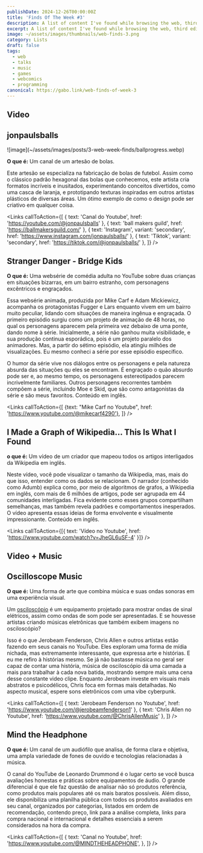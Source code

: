 ```yaml
---
publishDate: 2024-12-26T00:00:00Z
title: 'Finds Of The Week #3'
description: A list of content I've found while browsing the web, third edition
excerpt: A list of content I've found while browsing the web, third edition
image: ~/assets/images/thumbnails/web-finds-3.png
category: Lists
draft: false
tags:
  - web
  - talks
  - music
  - games
  - webcomics
  - programming
canonical: https://gabo.link/web-finds-of-week-3
---
```



<section class="px-6">

# Video

</section>

<ListItem>

## jonpaulsballs

<Carousel>
  ![image](~/assets/images/posts/3-web-week-finds/ballprogress.webp)
  <VideoFrame id="AjNDcJShr-o" />
</Carousel>

**O que é:** Um canal de um artesão de bolas.

Este artesão se especializa na fabricação de bolas de futebol. Assim como o clássico padrão hexagonal das bolas que conhecemos, este artista cria formatos incríveis e inusitados, experimentando conceitos divertidos, como uma casca de laranja, e prototipando texturas inspiradas em outros artistas plásticos de diversas áreas. Um ótimo exemplo de como o design pode ser criativo em qualquer coisa.

<Links
  callToAction={[
    { text: 'Canal do Youtube', href: 'https://youtube.com/@jonpaulsballs' },
    { text: 'ball makers guild', href: 'https://ballmakersguild.com/' },
    { text: 'Instagram', variant: 'secondary', href: 'https://www.instagram.com/jonpaulsballs/' },
    { text: 'Tiktok', variant: 'secondary', href: 'https://tiktok.com/@jonpaulsballs/' },
  ]}
/>

</ListItem>

<ListItem>

## Stranger Danger - Bridge Kids

<VideoFrame id="DPPfYPwVOVw" />

**O que é:** Uma websérie de comédia adulta no YouTube sobre duas crianças em situações bizarras, em um bairro estranho, com personagens excêntricos e engraçados.

Essa websérie animada, produzida por Mike Carf e Adam Mickiewicz, acompanha os protagonistas Fugger e Lars enquanto vivem em um bairro muito peculiar, lidando com situações de maneira ingênua e engraçada. O primeiro episódio surgiu como um projeto de animação de 48 horas, no qual os personagens aparecem pela primeira vez debaixo de uma ponte, dando nome à série. Inicialmente, a série não ganhou muita visibilidade, e sua produção continua esporádica, pois é um projeto paralelo dos animadores. Mas, a partir do sétimo episódio, ela atingiu milhões de visualizações. Eu mesmo conheci a série por esse episódio específico.

O humor da série vive nos diálogos entre os personagens e pela natureza absurda das situações qu eles se encontram. É engraçado o quão absurdo pode ser e, ao mesmo tempo, os personagens estereotipados parecem incrivelmente familiares. Outros personagens recorrentes também compõem a série, incluindo Moe e Skid, que são como antagonistas da série e são meus favoritos. Conteúdo em inglês.

<Links 
  callToAction={[
    {text: "Mike Carf no Youtube", href: 'https://www.youtube.com/@mikecarf4290'}, 
  ]}
/>
</ListItem>

<ListItem>

## I Made a Graph of Wikipedia... This Is What I Found

<VideoFrame id="JheGL6uSF-4" />

**o que é:** Um vídeo de um criador que mapeou todos os artigos interligados da Wikipedia em inglês.

Neste vídeo, você pode visualizar o tamanho da Wikipedia, mas, mais do que isso, entender como os dados se relacionam. O narrador (conhecido como Adumb) explica como, por meio de algoritmos de grafos, a Wikipedia em inglês, com mais de 6 milhões de artigos, pode ser agrupada em 44 comunidades interligadas. Fica evidente como esses grupos compartilham semelhanças, mas também revela padrões e comportamentos inesperados. O vídeo apresenta essas ideias de forma envolvente e visualmente impressionante. Conteúdo em inglês.

<Links callToAction={[{ text: 'Vídeo no Youtube', href: 'https://www.youtube.com/watch?v=JheGL6uSF-4' }]} />

</ListItem>

<section class="px-6">

# Video + Music

</section>

<ListItem>

## Oscilloscope Music

<Carousel>
  <div>
    <VideoFrame id="0KDekS4YUy4" />
  </div>
  <div>
    <VideoFrame id="ywdRQ3zU6Uc" />
  </div>
  <div>
    <VideoFrame id="kPUdhm2VE-o" />
  </div>
  <div>
    <VideoFrame id="jQjJZbgMw7E" />
  </div>
</Carousel>

**O que é:** Uma forma de arte que combina música e suas ondas sonoras em uma experiência visual.

Um [osciloscópio](https://pt.wikipedia.org/wiki/Oscilosc%C3%B3pio) é um equipamento projetado para mostrar ondas de sinal elétricos, assim como ondas de som pode ser apresentadas. E se houvesse artistas criando músicas eletrônicas que também exibem imagens no osciloscópio?

Isso é o que Jerobeam Fenderson, Chris Allen e outros artistas estão fazendo em seus canais no YouTube. Eles exploram uma forma de mídia nichada, mas extremamente interessante, que expressa arte e histórias. E eu me refiro à histórias mesmo. Se já não bastasse música no geral ser capaz de contar uma história, música de osciloscópio dá uma camada a mais para trabalhar à cada nova batida, mostrando sempre mais uma cena desse constante video clipe. Enquanto Jerobeam investe em visuais mais abstratos e psicodélicos, Chris foca em formas mais detalhadas. No aspecto musical, espere sons eletrônicos com uma vibe cyberpunk.

<Links
  callToAction={[
    { text: 'Jerobeam Fenderson no Youtube', href: 'https://www.youtube.com/@jerobeamfenderson1' },
    { text: 'Chris Allen no Youtube', href: 'https://www.youtube.com/@ChrisAllenMusic' },
  ]}
/>

</ListItem>

<ListItem>

## Mind the Headphone

<Carousel>
  <div>
    <VideoFrame id="FXToUCdIzj4" />
  </div>
  <div>
    <VideoFrame id="UYwz7aItYuQ" />
  </div>
  <div>
    <VideoFrame id="XtXuUy6Xrf8" />
  </div>
</Carousel>

**O que é:** Um canal de um audiófilo que analisa, de forma clara e objetiva, uma ampla variedade de fones de ouvido e tecnologias relacionadas à música.

O canal do YouTube de Leonardo Drummond é o lugar certo se você busca avaliações honestas e práticas sobre equipamentos de áudio. O grande diferencial é que ele faz questão de analisar não só produtos referência, como produtos mais populares até os mais baratos possíveis. Além disso, ele disponibiliza uma planilha pública com todos os produtos avaliados em seu canal, organizados por categorias, listados em ordem de recomendação, contendo preço, link para a análise completa, links para compra nacional e internacional e detalhes essenciais a serem considerados na hora da compra.

<Links
  callToAction={[
    {
      text: 'Canal no Youtube',
      href: 'https://www.youtube.com/@MINDTHEHEADPHONE',
    },
  ]}
/>

</ListItem>
